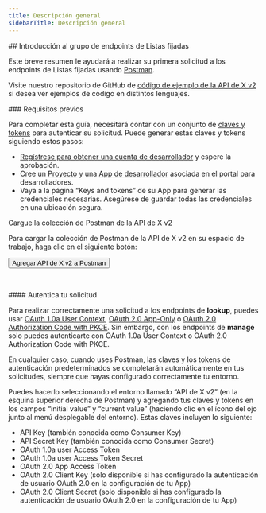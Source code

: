 ```yaml
---
title: Descripción general
sidebarTitle: Descripción general
---
```



<div id="getting-started-with-the-pinned-list-endpoint-group">
  ## Introducción al grupo de endpoints de Listas fijadas
</div>

Este breve resumen le ayudará a realizar su primera solicitud a los endpoints de Listas fijadas usando [Postman](/es/tutorials/postman-getting-started).

Visite nuestro repositorio de GitHub de [código de ejemplo de la API de X v2](https://github.com/xdevplatform/Twitter-API-v2-sample-code) si desea ver ejemplos de código en distintos lenguajes.

<Note>
  ### Requisitos previos

  Para completar esta guía, necesitará contar con un conjunto de [claves y tokens](/es/resources/fundamentals/authentication) para autenticar su solicitud. Puede generar estas claves y tokens siguiendo estos pasos:

  - [Regístrese para obtener una cuenta de desarrollador](https://developer.x.com/en/apply-for-access) y espere la aprobación.
  - Cree un [Proyecto](/es/resources/fundamentals/projects) y una [App de desarrollador](/es/resources/fundamentals/developer-apps) asociada en el portal para desarrolladores.
  - Vaya a la página “Keys and tokens” de su App para generar las credenciales necesarias. Asegúrese de guardar todas las credenciales en una ubicación segura.
</Note>

Cargue la colección de Postman de la API de X v2

Para cargar la colección de Postman de la API de X v2 en su espacio de trabajo, haga clic en el siguiente botón:

<Button href="https://app.getpostman.com/run-collection/9956214-784efcda-ed4c-4491-a4c0-a26470a67400">
  Agregar API de X v2 a Postman
</Button>

 

<div id="authenticate-your-request">
  #### Autentica tu solicitud
</div>

Para realizar correctamente una solicitud a los endpoints de **lookup**, puedes usar [OAuth 1.0a User Context](/es/resources/fundamentals/authentication), [OAuth 2.0 App-Only](/es/resources/fundamentals/authentication#oauth-2-0) o [OAuth 2.0 Authorization Code with PKCE](es/resources/fundamentals/authentication#oauth-2-0-authorization-code-flow-with-pkce-2). Sin embargo, con los endpoints de **manage** solo puedes autenticarte con OAuth 1.0a User Context o OAuth 2.0 Authorization Code with PKCE.

En cualquier caso, cuando uses Postman, las claves y los tokens de autenticación predeterminados se completarán automáticamente en tus solicitudes, siempre que hayas configurado correctamente tu entorno.

Puedes hacerlo seleccionando el entorno llamado “API de X v2” (en la esquina superior derecha de Postman) y agregando tus claves y tokens en los campos “initial value” y “current value” (haciendo clic en el ícono del ojo junto al menú desplegable del entorno). Estas claves incluyen lo siguiente:

- API Key (también conocida como Consumer Key)
- API Secret Key (también conocida como Consumer Secret)
- OAuth 1.0a user Access Token
- OAuth 1.0a user Access Token Secret
- OAuth 2.0 App Access Token
- OAuth 2.0 Client Key (solo disponible si has configurado la autenticación de usuario OAuth 2.0 en la configuración de tu App)
- OAuth 2.0 Client Secret (solo disponible si has configurado la autenticación de usuario OAuth 2.0 en la configuración de tu App)